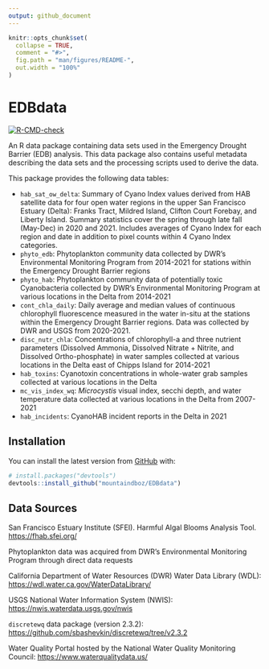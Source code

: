 ```yaml
---
output: github_document
---
```


<!-- README.md is generated from README.Rmd. Please edit that file -->

```r
knitr::opts_chunk$set(
  collapse = TRUE,
  comment = "#>",
  fig.path = "man/figures/README-",
  out.width = "100%"
)
```

# EDBdata

<!-- badges: start -->
[![R-CMD-check](https://github.com/mountaindboz/EDBdata/workflows/R-CMD-check/badge.svg)](https://github.com/mountaindboz/EDBdata/actions)
<!-- badges: end -->

An R data package containing data sets used in the Emergency Drought Barrier (EDB) analysis. This data package also contains useful metadata describing the data sets and the processing scripts used to derive the data. 

This package provides the following data tables:

* `hab_sat_ow_delta`: Summary of Cyano Index values derived from HAB satellite data for four open water regions in the upper San Francisco Estuary (Delta): Franks Tract, Mildred Island, Clifton Court Forebay, and Liberty Island. Summary statistics cover the spring through late fall (May-Dec) in 2020 and 2021. Includes averages of Cyano Index for each region and date in addition to pixel counts within 4 Cyano Index categories.
* `phyto_edb`: Phytoplankton community data collected by DWR's Environmental Monitoring Program from 2014-2021 for stations within the Emergency Drought Barrier regions
* `phyto_hab`: Phytoplankton community data of potentially toxic Cyanobacteria collected by DWR's Environmental Monitoring Program at various locations in the Delta from 2014-2021
* `cont_chla_daily`: Daily average and median values of continuous chlorophyll fluorescence measured in the water in-situ at the stations within the Emergency Drought Barrier regions. Data was collected by DWR and USGS from 2020-2021.
* `disc_nutr_chla`: Concentrations of chlorophyll-a and three nutrient parameters (Dissolved Ammonia, Dissolved Nitrate + Nitrite, and Dissolved Ortho-phosphate) in water samples collected at various locations in the Delta east of Chipps Island for 2014-2021
* `hab_toxins`: Cyanotoxin concentrations in whole-water grab samples collected at various locations in the Delta
* `mc_vis_index_wq`: *Microcystis* visual index, secchi depth, and water temperature data collected at various locations in the Delta from 2007-2021
* `hab_incidents`: CyanoHAB incident reports in the Delta in 2021

## Installation

You can install the latest version from [GitHub](https://github.com/) with:

``` r
# install.packages("devtools")
devtools::install_github("mountaindboz/EDBdata")
```

## Data Sources

San Francisco Estuary Institute (SFEI). Harmful Algal Blooms Analysis Tool. <https://fhab.sfei.org/>

Phytoplankton data was acquired from DWR's Environmental Monitoring Program through direct data requests

California Department of Water Resources (DWR) Water Data Library (WDL): <https://wdl.water.ca.gov/WaterDataLibrary/>

USGS National Water Information System (NWIS): <https://nwis.waterdata.usgs.gov/nwis>

`discretewq` data package (version 2.3.2): <https://github.com/sbashevkin/discretewq/tree/v2.3.2>

Water Quality Portal hosted by the National Water Quality Monitoring Council: <https://www.waterqualitydata.us/>

